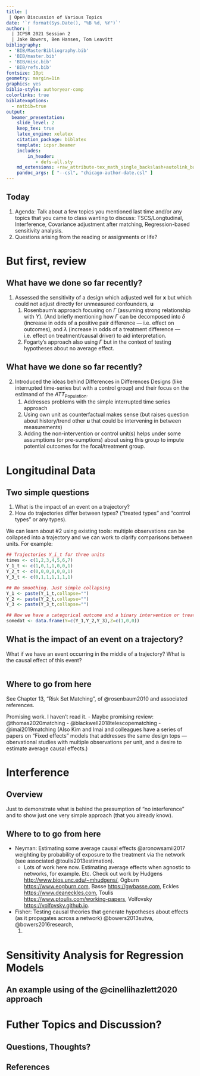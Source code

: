 ```yaml
---
title: |
 | Open Discussion of Various Topics
date: '`r format(Sys.Date(), "%B %d, %Y")`'
author: |
  | ICPSR 2021 Session 2
  | Jake Bowers, Ben Hansen, Tom Leavitt
bibliography:
 - 'BIB/MasterBibliography.bib'
 - 'BIB/master.bib'
 - 'BIB/misc.bib'
 - 'BIB/refs.bib'
fontsize: 10pt
geometry: margin=1in
graphics: yes
biblio-style: authoryear-comp
colorlinks: true
biblatexoptions:
  - natbib=true
output:
  beamer_presentation:
    slide_level: 2
    keep_tex: true
    latex_engine: xelatex
    citation_package: biblatex
    template: icpsr.beamer
    includes:
        in_header:
           - defs-all.sty
    md_extensions: +raw_attribute-tex_math_single_backslash+autolink_bare_uris+ascii_identifiers+tex_math_dollars
    pandoc_args: [ "--csl", "chicago-author-date.csl" ]
---
```


## Today


  1. Agenda: Talk about a few topics you mentioned last time and/or any topics
     that you came to class wanting to discuss: TSCS/Longtudinal, Interference,
     Covariance adjustment after matching, Regression-based sensitivity analysis.
  2. Questions arising from the reading or assignments or life?

# But first, review

## What have we done so far recently? {.fragile}

 1. Assessed the sensitivity of a design which adjusted well for $\mathbf{x}$ but
    which could not adjust directly for unmeasured confounders, $\mathbf{u}$
    1. Rosenbaum's approach focusing on $\Gamma$ (assuming strong relationship
       with $Y$). (And briefly mentioning how $\Gamma$ can be decomposed into
       $\delta$ (increase in odds of a positive pair difference --- i.e. effect
       on outcomes), and $\lambda$ (increase in odds of a treatment difference
       --- i.e. effect on treatment/causal driver) to aid interpretation.
    2. Fogarty's approach also using $\Gamma$ but in the context of testing
       hypotheses about no average effect.

\begin{center}
\begin{tikzcd}[column sep=large, row sep=large]
  \mathbf{x}=\{x_1,x_2,\ldots\} \arrow[from=1-1,to=2-1, "\text{0 by adjustment}" description] \arrow[from=1-1,to=2-4, "?" description]  & & &\\
  Z  \arrow[from=2-1,to=2-4, "\tau" description] &    &                           & Y \\
  \mathbf{u} \arrow[from=3-1,to=2-1, "\Gamma \text{ or } \lambda" description] \arrow[from=3-1,to=2-4, "\delta" description]
\end{tikzcd}
\end{center}

## What have we done so far recently?

 2. Introduced the ideas behind Differences in Differences Designs (like
    interrupted time-series but with a control group) and their focus on the
    estimand of the $ATT_{\text{Population}}$.
    1. Addresses problems with the simple interrupted time series approach
    2. Using own unit as counterfactual makes sense (but raises question about
       history/trend other $\mathbf{u}$ that could be intervening in between
       measurements)
    3. Adding the non-intervention or control unit(s) helps under some
       assumptions (or pre-sumptions) about using this group to impute
       potential outcomes for the focal/treatment group.

# Longitudinal Data

## Two simple questions

 1. What is the impact of an event on a trajectory?
 2. How do trajectories differ between types? ("treated types" and "control
   types" or any types).

We can learn about #2 using existing tools: multiple observations can be
collapsed into a trajectory and we can work to clarify comparisons between
units. For example:

```r
## Trajectories Y_i_t for three units
times <- c(1,2,3,4,5,6,7)
Y_1_t <- c(1,0,1,1,0,0,1)
Y_2_t <- c(0,0,0,0,0,0,1)
Y_3_t <- c(0,1,1,1,1,1,1)

## No smoothing. Just simple collapsing
Y_1 <- paste(Y_1_t,collapse="")
Y_2 <- paste(Y_2_t,collapse="")
Y_3 <- paste(Y_3_t,collapse="")

## Now we have a categorical outcome and a binary intervention or treatment
somedat <- data.frame(Y=c(Y_1,Y_2,Y_3),Z=c(1,0,0))

```

## What is the impact of an event on a trajectory?

What if we have an event occurring in the middle of a trajectory? What is the causal effect of this event?

```r


```





## Where to go from here

See Chapter 13, "Risk Set Matching", of @rosenbaum2010 and associated references.

Promising work. I haven't read it.
 - Maybe promising review: @thomas2020matching
 - @blackwell2018telescopematching
 - @imai2019matching (Also Kim and Imai and colleagues have a series of papers
   on "Fixed effects" models that addresses the same design tops ---
   obervational studies with multiple observations per unit, and a desire to
   estimate average causal effects.)

# Interference

## Overview

Just to demonstrate what is behind the presumption of "no interference" and to
show just one very simple approach (that you already know).


## Where to to go from here

 - Neyman: Estimating some average causal effects @aronowsamii2017 weighting by
   probability of exposure to the treatment via the network (see associated
   @toulis2013estimation).
   - Lots of work here now. Estimating average effects when agnostic to
     networks, for example. Etc. Check out work by Hudgens
     <http://www.bios.unc.edu/~mhudgens/>, Ogburn <https://www.eogburn.com>,
     Basse <https://gwbasse.com>, Eckles <https://www.deaneckles.com>, Toulis
     <https://www.ptoulis.com/working-papers>, Volfovsky
     <https://volfovsky.github.io>.
 - Fisher: Testing causal theories that generate hypotheses about effects (as
   it propagates across a network) @bowers2013sutva, @bowers2016research,
   @bowers2018models.


# Sensitivity Analysis for Regression Models

## An example using of the @cinellihazlett2020 approach


# Futher Topics and Discussion?

## Questions, Thoughts?




## References
